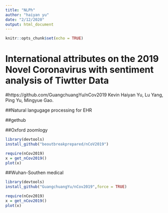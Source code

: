 ```yaml
---
title: "NLPh"
author: "haiyan yu"
date: "2/12/2020"
output: html_document
---
```


```r
knitr::opts_chunk$set(echo = TRUE)
```

# International attributes on the 2019 Novel Coronavirus with sentiment analysis of Tiwtter Data
#https://github.com/GuangchuangYu/nCov2019
Kevin Haiyan Yu, Lu Yang, Ping Yu, Mingyue Gao.

##Natural langugage processing for EHR



##gethub

##Oxford zoomlogy

```r
library(devtools)
install_github("beoutbreakprepared/nCoV2019")

require(nCov2019)
x = get_nCov2019()
plot(x)


```


##Wuhan-Southen medical
```r
library(devtools)
install_github("GuangchuangYu/nCov2019",force = TRUE)

require(nCov2019)
x = get_nCov2019()
plot(x)


```


